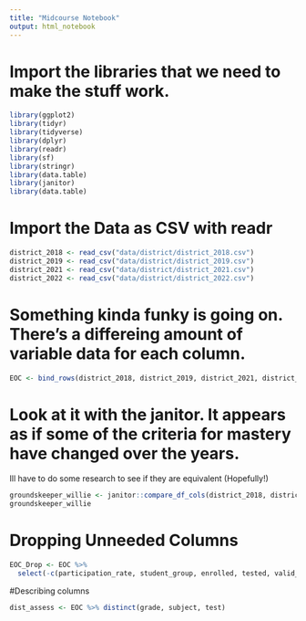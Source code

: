 ```yaml
---
title: "Midcourse Notebook"
output: html_notebook
---
```

# Import the libraries that we need to make the stuff work.
```r
library(ggplot2)
library(tidyr)
library(tidyverse)
library(dplyr)
library(readr)
library(sf)
library(stringr)
library(data.table)
library(janitor)
library(data.table)
```

# Import the Data as CSV with readr
```r
district_2018 <- read_csv("data/district/district_2018.csv")
district_2019 <- read_csv("data/district/district_2019.csv")
district_2021 <- read_csv("data/district/district_2021.csv")
district_2022 <- read_csv("data/district/district_2022.csv")
```

# Something kinda funky is going on.  There's a differeing amount of variable data for each column.
```r
EOC <- bind_rows(district_2018, district_2019, district_2021, district_2022)
```
 
# Look at it with the janitor.  It appears as if some of the criteria for mastery have changed over the years.
Ill have to do some research to see if they are equivalent (Hopefully!)
```r
groundskeeper_willie <- janitor::compare_df_cols(district_2018, district_2019, district_2021, district_2022)
groundskeeper_willie
```

# Dropping Unneeded Columns
```r
EOC_Drop <- EOC %>% 
  select(-c(participation_rate, student_group, enrolled, tested, valid_tests))
```

#Describing columns
```r
dist_assess <- EOC %>% distinct(grade, subject, test)

```

